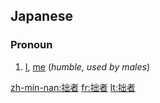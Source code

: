 ==Japanese==
{{ja-kanjitab|せつ|k1=せっ|しゃ|yomi=o}}

===Pronoun===
{{ja-pos|せっしゃ|pronoun}}

# {{lb|ja|archaic}} [[I]], [[me]] (''humble, used by males'')

[[zh-min-nan:拙者]]
[[fr:拙者]]
[[lt:拙者]]